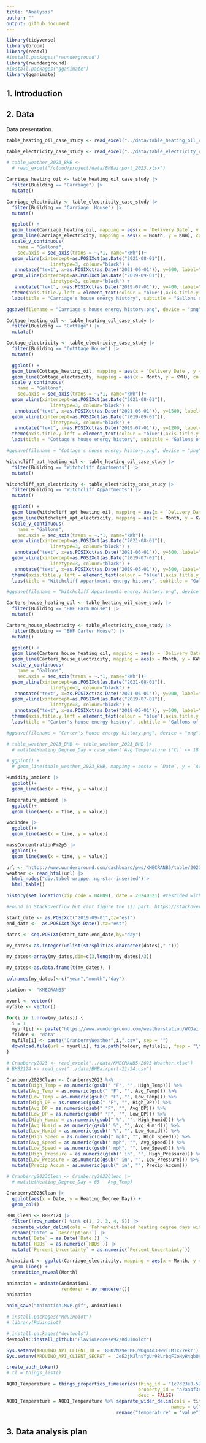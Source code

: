 ```yaml
---
title: "Analysis"
author: ""
output: github_document
---
```


```r
library(tidyverse)
library(broom)
library(readxl)
#install.packages("rwunderground")
library(rwunderground)
#install.packages("gganimate")
library(gganimate)
```

## 1. Introduction



## 2. Data

Data presentation.

```r
table_heating_oil_case_study <- read_excel("../data/table_heating_oil_case_study.xlsx")

table_electricity_case_study <- read_excel("../data/table_electricity_case_study.xlsx")

# table_weather_2023_BHB <-
  # read_excel("/cloud/project/data/BHBairport_2023.xlsx")
```

```r
Carriage_heating_oil <- table_heating_oil_case_study |>
  filter(Building == "Carriage") |>
  mutate()

Carriage_electricity <- table_electricity_case_study |>
  filter(Building == "Carriage  House") |>
  mutate()
```

```r
  ggplot() +
  geom_line(Carriage_heating_oil, mapping = aes(x = `Delivery Date`, y = Gallons), color = "blue") + 
  geom_line(Carriage_electricity, mapping = aes(x = Month, y = KWH), color = "red") +
  scale_y_continuous(
    name = "Gallons",
    sec.axis = sec_axis(trans = ~.*1, name="kWh"))+
  geom_vline(xintercept=as.POSIXct(as.Date("2021-08-01")),
                linetype=3, colour="black") +
   annotate("text", x=as.POSIXct(as.Date("2021-06-01")), y=600, label="David started as the Director of Energy", angle=90) +
  geom_vline(xintercept=as.POSIXct(as.Date("2019-09-01")),
                linetype=3, colour="black") +
   annotate("text", x=as.POSIXct(as.Date("2019-07-01")), y=400, label="Electricity Data collection sarted", angle=90)+
  theme(axis.title.y.left = element_text(colour = "blue"),axis.title.y.right = element_text(colour = "red" ))+
  labs(title = "Carriage's house energy history", subtitle = "Gallons of heating oil and kWh of electricity")

ggsave(filename = "Carriage's house energy history.png", device = "png", width = 7, height = 7)
```

```r
Cottage_heating_oil <- table_heating_oil_case_study |>
  filter(Building == "Cottage") |>
  mutate()

Cottage_electricity <- table_electricity_case_study |>
  filter(Building == "Cotttage House") |>
  mutate()
```

```r
  ggplot() +
  geom_line(Cottage_heating_oil, mapping = aes(x = `Delivery Date`, y = Gallons), color = "blue") + 
  geom_line(Cottage_electricity, mapping = aes(x = Month, y = KWH), color = "red") +
  scale_y_continuous(
    name = "Gallons",
    sec.axis = sec_axis(trans = ~.*1, name="kWh"))+
  geom_vline(xintercept=as.POSIXct(as.Date("2021-08-01")),
                linetype=3, colour="black") +
   annotate("text", x=as.POSIXct(as.Date("2021-06-01")), y=1500, label="David started as the Director of Energy", angle=90) +
  geom_vline(xintercept=as.POSIXct(as.Date("2019-09-01")),
                linetype=3, colour="black") +
   annotate("text", x=as.POSIXct(as.Date("2019-07-01")), y=1200, label="Electricity Data collection sarted", angle=90)+
  theme(axis.title.y.left = element_text(colour = "blue"),axis.title.y.right = element_text(colour = "red" ))+
  labs(title = "Cottage's house energy history", subtitle = "Gallons of heating oil and kWh of electricity")

#ggsave(filename = "Cottage's house energy history.png", device = "png", width = 7, height = 7)

```

```r
Witchcliff_apt_heating_oil <- table_heating_oil_case_study |>
  filter(Building == "Witchcliff Apartments") |>
  mutate()

Witchcliff_apt_electricity <- table_electricity_case_study |>
  filter(Building == "Witchcliff Appartments") |>
  mutate()
```

```r
  ggplot() +
  geom_line(Witchcliff_apt_heating_oil, mapping = aes(x = `Delivery Date`, y = Gallons), color = "blue") + 
  geom_line(Witchcliff_apt_electricity, mapping = aes(x = Month, y = KWH), color = "red") +
  scale_y_continuous(
    name = "Gallons",
    sec.axis = sec_axis(trans = ~.*1, name="kWh"))+
  geom_vline(xintercept=as.POSIXct(as.Date("2021-08-01")),
                linetype=3, colour="black") +
   annotate("text", x=as.POSIXct(as.Date("2021-06-01")), y=600, label="David started as the Director of Energy", angle=90) +
  geom_vline(xintercept=as.POSIXct(as.Date("2019-07-01")),
                linetype=3, colour="black") +
   annotate("text", x=as.POSIXct(as.Date("2019-05-01")), y=500, label="Electricity Data collection sarted", angle=90)+
  theme(axis.title.y.left = element_text(colour = "blue"),axis.title.y.right = element_text(colour = "red" ))+
  labs(title = "Witchcliff Appartments energy history", subtitle = "Gallons of heating oil and kWh of electricity")

#ggsave(filename = "Witchcliff Appartments energy history.png", device = "png", width = 7, height = 7)

```

```r
Carters_house_heating_oil <- table_heating_oil_case_study |>
  filter(Building == "BHF Farm House") |>
  mutate()

Carters_house_electricity <- table_electricity_case_study |>
  filter(Building == "BHF Carter House") |>
  mutate()
```

```r
  ggplot() +
  geom_line(Carters_house_heating_oil, mapping = aes(x = `Delivery Date`, y = Gallons), color = "blue") + 
  geom_line(Carters_house_electricity, mapping = aes(x = Month, y = KWH), color = "red") +
  scale_y_continuous(
    name = "Gallons",
    sec.axis = sec_axis(trans = ~.*1, name="kWh"))+
  geom_vline(xintercept=as.POSIXct(as.Date("2021-08-01")),
                linetype=3, colour="black") +
   annotate("text", x=as.POSIXct(as.Date("2021-06-01")), y=900, label="David started as the Director of Energy", angle=90) +
  geom_vline(xintercept=as.POSIXct(as.Date("2019-07-01")),
                linetype=3, colour="black") +
   annotate("text", x=as.POSIXct(as.Date("2019-05-01")), y=500, label="Electricity Data collection sarted", angle=90)+
  theme(axis.title.y.left = element_text(colour = "blue"),axis.title.y.right = element_text(colour = "red" ))+
  labs(title = "Carter's house energy history", subtitle = "Gallons of heating oil and kWh of electricity")

#ggsave(filename = "Carter's house energy history.png", device = "png", width = 7, height = 7)

```

```r
# table_weather_2023_BHB <- table_weather_2023_BHB |>
  # mutate(Heating_Degree_Day = case_when(`Avg Temperature (°C)` <= 18 ~ TRUE, `Avg Temperature (°C)` > 18 ~ FALSE))


```

```r
# ggplot() +
  # geom_line(table_weather_2023_BHB, mapping = aes(x = `Date`, y = `Avg Temperature (°C)`))
```

```r
Humidity_ambient |>
  ggplot()+
  geom_line(aes(x = time, y = value))

```

```r
Temperature_ambient |>
  ggplot()+
  geom_line(aes(x = time, y = value))
```

```r
vocIndex |>
  ggplot()+
  geom_line(aes(x = time, y = value))
```

```r
massConcentrationPm2p5 |>
  ggplot()+
  geom_line(aes(x = time, y = value))
```

```r
url <- 'https://www.wunderground.com/dashboard/pws/KMECRANB5/table/2023-01-29/2023-01-29/monthly'
weather <- read_html(url) |>
  html_nodes("div.tabel-wrapper.ng-star-inserted")|>
  html_table()
```


```r

history(set_location(zip_code = 04609), date = 20240321) #testided with multiplelocation calls (stationID, Town Name etc.)

```

```r
#Found in Stackoverflow but cant figure the (i) part. https://stackoverflow.com/questions/58342525/how-to-extract-data-from-weather-underground-wunderground-into-csv-files

start_date <- as.POSIXct("2019-09-01",tz="est")
end_date <-  as.POSIXct(Sys.Date(),tz="est")

dates <- seq.POSIXt(start_date,end_date,by="day")

my_dates<-as.integer(unlist(strsplit(as.character(dates),"-")))

my_dates<-array(my_dates,dim=c(3,length(my_dates)/3))

my_dates<-as.data.frame(t(my_dates), )

colnames(my_dates)<-c("year","month","day")

station <- "KMECRANB5"

myurl <- vector()
myfile <- vector()

for(i in 1:nrow(my_dates)) {
  i = 1
  myurl[i] <- paste("https://www.wunderground.com/weatherstation/WXDailyHistory.asp?ID=",station,"&day=",my_dates$day[i],"&month=",my_dates$month[i],"&year=",my_dates$year[i],"&graphspan=day&format=1", sep = "") #I think the website changed so there is no URL that has just history it's now incorporated in dashboard. Can't see history table only by individual day,week, month.
  folder <- "data"
  myfile[i] <- paste("CranberryWeather",i,".csv", sep = "")
  download.file(url = myurl[i], file.path(folder, myfile[i], fsep = "\\" ))
}
```

```r
# Cranberry2023 <- read_excel("../data/KMECRANB5-2023-Weather.xlsx")
# BHB2124 <- read_csv("../data/BHBairport-21-24.csv")
```

```r

Cranberry2023Clean <- Cranberry2023 %>%
  mutate(High_Temp = as.numeric(gsub(" °F", "", High_Temp))) %>%
  mutate(Avg_Temp = as.numeric(gsub(" °F", "", Avg_Temp))) %>%
  mutate(Low_Temp = as.numeric(gsub(" °F", "", Low_Temp))) %>%
  mutate(High_DP = as.numeric(gsub(" °F", "", High_DP))) %>%
  mutate(Avg_DP = as.numeric(gsub(" °F", "", Avg_DP))) %>%
  mutate(Low_DP = as.numeric(gsub(" °F", "", Low_DP))) %>%
  mutate(High_Humid = as.numeric(gsub(" %", "", High_Humid))) %>%
  mutate(Avg_Humid = as.numeric(gsub(" %", "", Avg_Humid))) %>%
  mutate(Low_Humid = as.numeric(gsub(" %", "", Low_Humid))) %>%
  mutate(High_Speed = as.numeric(gsub(" mph", "", High_Speed))) %>%
  mutate(Avg_Speed = as.numeric(gsub(" mph", "", Avg_Speed))) %>%
  mutate(Low_Speed = as.numeric(gsub(" mph", "", Low_Speed))) %>%
  mutate(High_Pressure = as.numeric(gsub(" in", "", High_Pressure))) %>%
  mutate(Low_Pressure = as.numeric(gsub(" in", "", Low_Pressure))) %>%
  mutate(Precip_Accum = as.numeric(gsub(" in", "", Precip_Accum))) 
```


```r
# Cranberry2023Clean <- Cranberry2023Clean |>
  # mutate(Heating_Degree_Day = 65 - Avg_Temp)

Cranberry2023Clean |>
  ggplot(aes(x = Date, y = Heating_Degree_Day)) +
  geom_col()
```

```r
BHB_Clean <- BHB2124 |>
  filter(!row_number() %in% c(1, 2, 3, 4, 5)) |>
  separate_wider_delim(cols = `Fahrenheit-based heating degree days with a base temperature of 65 F`, delim = ",", names = c("HDDs", "Percent_Uncertainty")) |>
  rename("Date" = `Description:`) |>
  mutate(`Date` = as.Date(`Date`)) |>
  mutate(`HDDs` = as.numeric(`HDDs`)) |>
  mutate(`Percent_Uncertainty` = as.numeric(`Percent_Uncertainty`))
```


```r
Animation1 <- ggplot(Carriage_electricity, mapping = aes(x = Month, y = KWH, color = "red")) +
  geom_line() +
  transition_reveal(Month) 

animation = animate(Animation1,
                    renderer = av_renderer())
animation

anim_save("Animation1MVP.gif", Animation1)
```

```r
# install.packages("Rduinoiot")
# library(Rduinoiot)

# install.packages("devtools")
devtools::install_github("FlavioLeccese92/Rduinoiot")
```
```r
Sys.setenv(ARDUINO_API_CLIENT_ID = '8BO2NX9eLMFJWOq44d3HwvTLM1x27ekr')
Sys.setenv(ARDUINO_API_CLIENT_SECRET = 'JeE2jMJlnsYgUr98LrbqFIoHyH4qbOHZtNIJfgQn2ubaLkmWRApcDo7dU3NiBAHA')

create_auth_token()
# tl = things_list()
```

```r
AQ01_Temperature = things_properties_timeseries(thing_id = "1c7d23e8-526c-435f-9514-43100c634a3d",
                                                property_id = "a7aa4f36-e201-49ad-9aa7-5e89d861e04d",
                                                desc = FALSE)
AQ01_Temperature = AQ01_Temperature %>% separate_wider_delim(cols = time, delim = " ", 
                                                            names = c("Date", "Time")) %>%
                                        rename("temperature" = "value")
```


## 3. Data analysis plan



